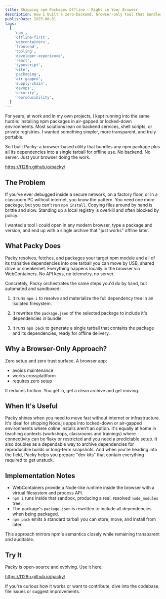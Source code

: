 ```yaml
---
title: Shipping npm Packages Offline — Right in Your Browser
description: How I built a zero-backend, browser-only tool that bundles npm packages (and all deps) into a single offline archive you can trust.
publishDate: 2025-08-01
tags:
  [
    'npm',
    'offline-first',
    'webcontainers',
    'frontend',
    'tooling',
    'developer-experience',
    'react',
    'typescript',
    'vite',
    'packaging',
    'air-gapped',
    'supply-chain',
    'devops',
    'security',
    'reproducibility',
  ]
---
```


For years, at work and in my own projects, I kept running into the same hurdle:
installing npm packages in air-gapped or locked-down environments. Most
solutions lean on backend services, shell scripts, or private registries. I
wanted something simpler, more transparent, and truly portable.

So I built Packy: a browser-based utility that bundles any npm package plus all
its dependencies into a single tarball for offline use. No backend. No server.
Just your browser doing the work.

https://t128n.github.io/packy/

## The Problem

If you've ever debugged inside a secure network, on a factory floor, or in a
classroom PC without internet, you know the pattern. You need one more package,
but you can't run `npm install`. Copying files around by hand is brittle and
slow. Standing up a local registry is overkill and often blocked by policy.

I wanted a tool I could open in any modern browser, type a package and version,
and end up with a single archive that "just works" offline later.

## What Packy Does

Packy resolves, fetches, and packages your target npm module and all of its
transitive dependencies into one tarball you can move by USB, shared drive or
sneakernet. Everything happens locally in the browser via WebContainers. No API
keys, no telemetry, no server.

Concretely, Packy orchestrates the same steps you'd do by hand, but automated
and sandboxed:

1) It runs `npm i` to resolve and materialize the full dependency
tree in an isolated filesystem.

2) It rewrites the `package.json` of the selected package to include it's dependencies in bundle.

3) It runs `npm pack` to generate a single tarball that contains the
package and its dependencies, ready for offline delivery.

## Why a Browser-Only Approach?

Zero setup and zero trust surface. A browser app:

- avoids maintenance
- works crossplattform
- requires zero setup 

It reduces friction. You get in, get a clean archive and get moving.


## When It's Useful

Packy shines when you need to move fast without internet or infrastructure. It's
ideal for shipping Node.js apps into locked-down or air-gapped environments
where online installs aren't an option. It's equally at home in teaching
contexts (workshops, classrooms and trainings) where connectivity can be flaky or
restricted and you need a predictable setup. It also doubles as a dependable way
to archive dependencies for reproducible builds or long-term snapshots. And when
you're heading into the field, Packy helps you prepare "dev kits" that contain
everything required to get unstuck.

## Implementation Notes

- WebContainers provide a Node-like runtime inside the browser with a virtual
  filesystem and process API.
- `npm i` runs inside that sandbox, producing a real, resolved
  `node_modules` tree.
- The package's `package.json` is rewritten to include all dependencies when being packaged.
- `npm pack` emits a standard tarball you can store, move, and
  install from later.

This approach mirrors npm's semantics closely while remaining transparent and
auditable.

## Try It

Packy is open-source and evolving. Use it here:

https://t128n.github.io/packy/

If you're curious how it works or want to contribute, dive into the codebase,
file issues or suggest improvements.